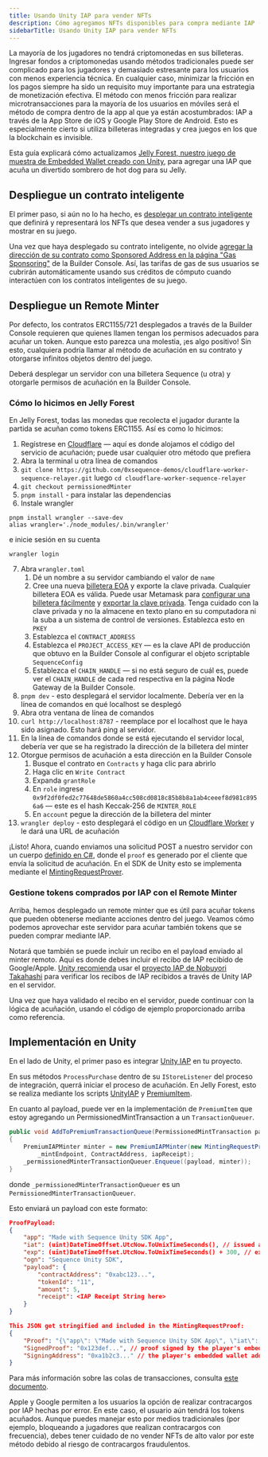 ```yaml
---
title: Usando Unity IAP para vender NFTs
description: Cómo agregamos NFTs disponibles para compra mediante IAP (compras dentro de la aplicación) en la App Store de iOS y Google Play Store en Jelly Forest, y cómo puede hacer algo similar en sus propios juegos
sidebarTitle: Usando Unity IAP para vender NFTs
---
```


La mayoría de los jugadores no tendrá criptomonedas en sus billeteras. Ingresar fondos a criptomonedas usando métodos tradicionales puede ser complicado para los jugadores y demasiado estresante para los usuarios con menos experiencia técnica. En cualquier caso, minimizar la fricción en los pagos siempre ha sido un requisito muy importante para una estrategia de monetización efectiva. El método con menos fricción para realizar microtransacciones para la mayoría de los usuarios en móviles será el método de compra dentro de la app al que ya están acostumbrados: IAP a través de la App Store de iOS y Google Play Store de Android. Esto es especialmente cierto si utiliza billeteras integradas y crea juegos en los que la blockchain es invisible.

Esta guía explicará cómo actualizamos [Jelly Forest, nuestro juego de muestra de Embedded Wallet creado con Unity](/guides/jelly-forest-unity-guide), para agregar una IAP que acuña un divertido sombrero de hot dog para su Jelly.

## Despliegue un contrato inteligente
El primer paso, si aún no lo ha hecho, es [desplegar un contrato inteligente](/solutions/collectibles/contracts/deploy-an-item-collection) que definirá y representará los NFTs que desea vender a sus jugadores y mostrar en su juego.

Una vez que haya desplegado su contrato inteligente, no olvide [agregar la dirección de su contrato como Sponsored Address en la página "Gas Sponsoring"](/solutions/builder/gas-tank#gas-tank-in-builder) de la Builder Console. Así, las tarifas de gas de sus usuarios se cubrirán automáticamente usando sus créditos de cómputo cuando interactúen con los contratos inteligentes de su juego.

## Despliegue un Remote Minter
Por defecto, los contratos ERC1155/721 desplegados a través de la Builder Console requieren que quienes llamen tengan los permisos adecuados para acuñar un token. Aunque esto parezca una molestia, ¡es algo positivo! Sin esto, cualquiera podría llamar al método de acuñación en su contrato y otorgarse infinitos objetos dentro del juego.

Deberá desplegar un servidor con una billetera Sequence (u otra) y otorgarle permisos de acuñación en la Builder Console.

### Cómo lo hicimos en Jelly Forest
En Jelly Forest, todas las monedas que recolecta el jugador durante la partida se acuñan como tokens ERC1155. Así es como lo hicimos:
1. Regístrese en [Cloudflare](https://www.cloudflare.com/) — aquí es donde alojamos el código del servicio de acuñación; puede usar cualquier otro método que prefiera
2. Abra la terminal u otra línea de comandos
3. `git clone https://github.com/0xsequence-demos/cloudflare-worker-sequence-relayer.git` luego `cd cloudflare-worker-sequence-relayer`
4. `git checkout permissionedMinter`
5. `pnpm install` - para instalar las dependencias
6. Instale wrangler

```
pnpm install wrangler --save-dev
alias wrangler='./node_modules/.bin/wrangler'
```

e inicie sesión en su cuenta

```
wrangler login
```

7. Abra `wrangler.toml`
   1. Dé un nombre a su servidor cambiando el valor de `name`
   2. Cree una nueva [billetera EOA](https://ethereum.stackexchange.com/questions/5828/what-is-an-eoa-account) y exporte la clave privada. Cualquier billetera EOA es válida. Puede usar Metamask para [configurar una billetera fácilmente](https://support.metamask.io/hc/en-us/articles/360015489531-Getting-started-with-MetaMask) y [exportar la clave privada](https://support.metamask.io/hc/en-us/articles/360015289632-How-to-export-an-account-s-private-key). Tenga cuidado con la clave privada y no la almacene en texto plano en su computadora ni la suba a un sistema de control de versiones. Establezca esto en `PKEY`
   3. Establezca el `CONTRACT_ADDRESS`
   4. Establezca el `PROJECT_ACCESS_KEY` — es la clave API de producción que obtuvo en la Builder Console al configurar el objeto scriptable `SequenceConfig`
   5. Establezca el `CHAIN_HANDLE` — si no está seguro de cuál es, puede ver el `CHAIN_HANDLE` de cada red respectiva en la página Node Gateway de la Builder Console.
8. `pnpm dev` - esto desplegará el servidor localmente. Debería ver en la línea de comandos en qué localhost se desplegó
9. Abra otra ventana de línea de comandos
10. `curl http://localhost:8787` - reemplace por el localhost que le haya sido asignado. Esto hará ping al servidor.
11. En la línea de comandos donde se está ejecutando el servidor local, debería ver que se ha registrado la dirección de la billetera del minter
12. Otorgue permisos de acuñación a esta dirección en la Builder Console
    1. Busque el contrato en `Contracts` y haga clic para abrirlo
    2. Haga clic en `Write Contract`
    3. Expanda `grantRole`
    4. En `role` ingrese `0x9f2df0fed2c77648de5860a4cc508cd0818c85b8b8a1ab4ceeef8d981c8956a6` — este es el hash Keccak-256 de `MINTER_ROLE`
    5. En `account` pegue la dirección de la billetera del minter
13. `wrangler deploy` - esto desplegará el código en un [Cloudflare Worker](https://developers.cloudflare.com/workers/) y le dará una URL de acuñación

¡Listo! Ahora, cuando enviamos una solicitud POST a nuestro servidor con un cuerpo [definido en C#](https://github.com/0xsequence/sequence-unity/blob/master/Packages/Sequence-Unity/Sequence/SequenceSDK/Relayer/MintingRequestProver.cs#L103), donde el `proof` es generado por el cliente que envía la solicitud de acuñación. En el SDK de Unity esto se implementa mediante el [MintingRequestProver](https://github.com/0xsequence/sequence-unity/blob/master/Packages/Sequence-Unity/Sequence/SequenceSDK/Relayer/MintingRequestProver.cs#L27).

### Gestione tokens comprados por IAP con el Remote Minter
Arriba, hemos desplegado un remote minter que es útil para acuñar tokens que pueden obtenerse mediante acciones dentro del juego. Veamos cómo podemos aprovechar este servidor para acuñar también tokens que se pueden comprar mediante IAP.

Notará que también se puede incluir un recibo en el payload enviado al minter remoto. Aquí es donde debes incluir el recibo de IAP recibido de Google/Apple. [Unity recomienda](https://docs.unity3d.com/Packages/com.unity.purchasing@4.0/manual/BackendReceiptValidation.html) usar el [proyecto IAP de Nobuyori Takahashi](https://github.com/voltrue2/in-app-purchase) para verificar los recibos de IAP recibidos a través de Unity IAP en el servidor.

Una vez que haya validado el recibo en el servidor, puede continuar con la lógica de acuñación, usando el código de ejemplo proporcionado arriba como referencia.

## Implementación en Unity
En el lado de Unity, el primer paso es integrar [Unity IAP](https://docs.unity3d.com/Manual/UnityIAP.html) en tu proyecto.

En sus métodos `ProcessPurchase` dentro de su `IStoreListener` del proceso de integración, querrá iniciar el proceso de acuñación. En Jelly Forest, esto se realiza mediante los scripts [UnityIAP](https://github.com/0xsequence/sequence-unity-demo/blob/JellyForest/Scripts/UnityIAP.cs) y [PremiumItem](https://github.com/0xsequence/sequence-unity-demo/blob/JellyForest/Scripts/Items/PremiumItem.cs).

En cuanto al payload, puede ver en la implementación de `PremiumItem` que estoy agregando un PermissionedMintTransaction a un `TransactionQueuer`.

```csharp
public void AddToPremiumTransactionQueue(PermissionedMintTransaction payload, string iapReceipt)
{
    PremiumIAPMinter minter = new PremiumIAPMinter(new MintingRequestProver(Wallet, Chain),
        _mintEndpoint, ContractAddress, iapReceipt);
    _permissionedMinterTransactionQueuer.Enqueue((payload, minter));
}
```

donde `_permissionedMinterTransactionQueuer` es un `PermissionedMinterTransactionQueuer`.

Esto enviará un payload con este formato:

```json
ProofPayload: 
{
    "app": "Made with Sequence Unity SDK App",
    "iat": (uint)DateTimeOffset.UtcNow.ToUnixTimeSeconds(), // issued at time 
    "exp": (uint)DateTimeOffset.UtcNow.ToUnixTimeSeconds() + 300, // expiry time 
    "ogn": "Sequence Unity SDK",
    "payload": {
        "contractAddress": "0xabc123...",
        "tokenId": "11",
        "amount": 5,
        "receipt": <IAP Receipt String here>
    }
}

This JSON get stringified and included in the MintingRequestProof:
{
    "Proof": "{\"app\": \"Made with Sequence Unity SDK App\", \"iat\": ...}",
    "SignedProof": "0x123def...", // proof signed by the player's embedded wallet
    "SigningAddress": "0xa1b2c3..." // the player's embedded wallet address
}
```

Para más información sobre las colas de transacciones, consulta [este documento](/sdk/unity/power/write-to-blockchain#transaction-queuers).

<Warning>
  Apple y Google permiten a los usuarios la opción de realizar contracargos por IAP hechas por error. En este caso, el usuario aún tendrá los tokens acuñados. Aunque puedes manejar esto por medios tradicionales (por ejemplo, bloqueando a jugadores que realizan contracargos con frecuencia), debes tener cuidado de no vender NFTs de alto valor por este método debido al riesgo de contracargos fraudulentos.
</Warning>